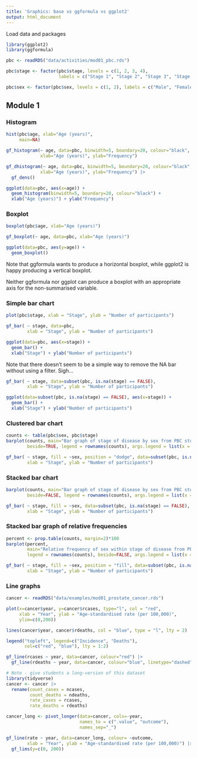 ```yaml
---
title: 'Graphics: base vs ggformula vs ggplot2'
output: html_document
---
```


Load data and packages

```r
library(ggplot2)
library(ggformula)

pbc <- readRDS("data/activities/mod01_pbc.rds")

pbc$stage <- factor(pbc$stage, levels = c(1, 2, 3, 4),
                    labels = c("Stage 1", "Stage 2", "Stage 3", "Stage 4"))

pbc$sex <- factor(pbc$sex, levels = c(1, 2), labels = c("Male", "Female"))
```

## Module 1

### Histogram
```r
hist(pbc$age, xlab="Age (years)", 
     main=NA)

gf_histogram(~ age, data=pbc, binwidth=5, boundary=20, colour="black",
             xlab="Age (years)", ylab="Frequency")

gf_dhistogram(~ age, data=pbc, binwidth=5, boundary=20, colour="black",
             xlab="Age (years)", ylab="Frequency") |> 
  gf_dens()

ggplot(data=pbc, aes(x=age)) + 
  geom_histogram(binwidth=5, boundary=20, colour="black") +
  xlab("Age (years)") + ylab("Frequency")
```

### Boxplot

```r
boxplot(pbc$age, xlab="Age (years)")

gf_boxplot(~ age, data=pbc, xlab="Age (years)")

ggplot(data=pbc, aes(y=age)) +
  geom_boxplot()
```

Note that ggformula wants to produce a horizontal boxplot, while ggplot2 is happy producing a vertical boxplot.

Neither ggformula nor ggplot can produce a boxplot with an appropriate axis for the non-summarised variable.

### Simple bar chart
```r
plot(pbc$stage, xlab = "Stage", ylab = "Number of participants")

gf_bar( ~ stage, data=pbc,
        xlab = "Stage", ylab = "Number of participants")

ggplot(data=pbc, aes(x=stage)) +
  geom_bar() +
  xlab("Stage") + ylab("Number of participants")
```

Note that there doesn't seem to be a simple way to remove the NA bar without using a filter. Sigh...

```r
gf_bar( ~ stage, data=subset(pbc, is.na(stage) == FALSE),
        xlab = "Stage", ylab = "Number of participants")

ggplot(data=subset(pbc, is.na(stage) == FALSE), aes(x=stage)) +
  geom_bar() +
  xlab("Stage") + ylab("Number of participants")

```

### Clustered bar chart
```r
counts <- table(pbc$sex, pbc$stage)
barplot(counts, main="Bar graph of stage of disease by sex from PBC study",
        beside=TRUE, legend = rownames(counts), args.legend = list(x = "topleft"))

gf_bar( ~ stage, fill = ~sex, position = "dodge", data=subset(pbc, is.na(stage) == FALSE),
        xlab = "Stage", ylab = "Number of participants")
```

### Stacked bar chart
```r
barplot(counts, main="Bar graph of stage of disease by sex from PBC study",
        beside=FALSE, legend = rownames(counts), args.legend = list(x = "topleft"))

gf_bar( ~ stage, fill = ~sex, data=subset(pbc, is.na(stage) == FALSE),
        xlab = "Stage", ylab = "Number of participants")
```

### Stacked bar graph of relative frequencies
```r
percent <- prop.table(counts, margin=2)*100
barplot(percent, 
        main="Relative frequency of sex within stage of disease from PBC study",
        legend = rownames(counts), beside=FALSE, args.legend = list(x = "topright"))

gf_bar( ~ stage, fill = ~sex, position = "fill", data=subset(pbc, is.na(stage) == FALSE),
        xlab = "Stage", ylab = "Number of participants")
```

### Line graphs
```r
cancer <- readRDS("data/examples/mod01_prostate_cancer.rds")

plot(x=cancer$year, y=cancer$rcases, type="l", col = "red", 
     xlab = "Year", ylab = "Age-standardised rate (per 100,000)", 
     ylim=c(0,200))

lines(cancer$year, cancer$rdeaths, col = "blue", type = "l", lty = 2)

legend("topleft", legend=c("Incidence", "Deaths"), 
       col=c("red", "blue"), lty = 1:2)

gf_line(rcases ~ year, data=cancer, colour="red") |> 
  gf_line(rdeaths ~ year, data=cancer, colour="blue", linetype="dashed")

# Note - give students a long-version of this dataset
library(tidyverse)
cancer <- cancer |> 
  rename(count_cases = ncases,
         count_deaths = ndeaths,
         rate_cases = rcases,
         rate_deaths = rdeaths)

cancer_long <- pivot_longer(data=cancer, cols=-year,
                            names_to = c(".value", "outcome"),
                            names_sep="_")

gf_line(rate ~ year, data=cancer_long, colour= ~outcome,
        xlab = "Year", ylab = "Age-standardised rate (per 100,000)") |> 
  gf_lims(y=c(0, 200))
```

